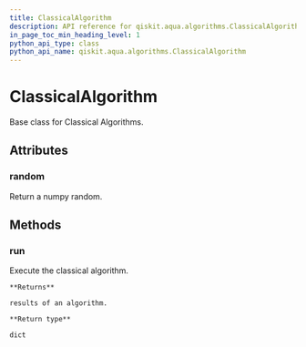 ```yaml
---
title: ClassicalAlgorithm
description: API reference for qiskit.aqua.algorithms.ClassicalAlgorithm
in_page_toc_min_heading_level: 1
python_api_type: class
python_api_name: qiskit.aqua.algorithms.ClassicalAlgorithm
---
```


# ClassicalAlgorithm

<Class id="qiskit.aqua.algorithms.ClassicalAlgorithm" isDedicatedPage={true} github="https://github.com/qiskit-community/qiskit-aqua/tree/stable/0.7/qiskit/aqua/algorithms/classical_algorithm.py" signature="ClassicalAlgorithm">
  Base class for Classical Algorithms.

  ## Attributes

  ### random

  <Attribute id="qiskit.aqua.algorithms.ClassicalAlgorithm.random" name="random">
    Return a numpy random.
  </Attribute>

  ## Methods

  ### run

  <Function id="qiskit.aqua.algorithms.ClassicalAlgorithm.run" name="run" signature="ClassicalAlgorithm.run()">
    Execute the classical algorithm.

    **Returns**

    results of an algorithm.

    **Return type**

    dict
  </Function>
</Class>

